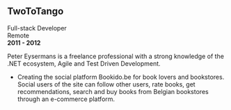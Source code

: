 ## TwoToTango

Full-stack Developer  
Remote  
**2011 - 2012**

Peter Eysermans is a freelance professional with a strong knowledge of the .NET ecosystem, Agile and Test Driven Development.

- Creating the social platform Bookido.be for book lovers and bookstores. Social users of the site can follow other users, rate books, get recommendations, search and buy books from Belgian bookstores through an e-commerce platform.
